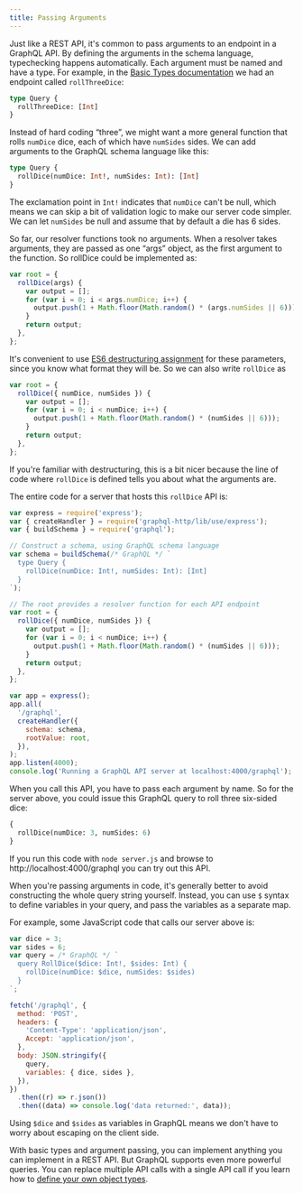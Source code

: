 ```yaml
---
title: Passing Arguments
---
```


Just like a REST API, it's common to pass arguments to an endpoint in a GraphQL API. By defining the arguments in the schema language, typechecking happens automatically. Each argument must be named and have a type. For example, in the [Basic Types documentation](/graphql-js/basic-types/) we had an endpoint called `rollThreeDice`:

```graphql
type Query {
  rollThreeDice: [Int]
}
```

Instead of hard coding “three”, we might want a more general function that rolls `numDice` dice, each of which have `numSides` sides. We can add arguments to the GraphQL schema language like this:

```graphql
type Query {
  rollDice(numDice: Int!, numSides: Int): [Int]
}
```

The exclamation point in `Int!` indicates that `numDice` can't be null, which means we can skip a bit of validation logic to make our server code simpler. We can let `numSides` be null and assume that by default a die has 6 sides.

So far, our resolver functions took no arguments. When a resolver takes arguments, they are passed as one “args” object, as the first argument to the function. So rollDice could be implemented as:

```javascript
var root = {
  rollDice(args) {
    var output = [];
    for (var i = 0; i < args.numDice; i++) {
      output.push(1 + Math.floor(Math.random() * (args.numSides || 6)));
    }
    return output;
  },
};
```

It's convenient to use [ES6 destructuring assignment](https://developer.mozilla.org/en-US/docs/Web/JavaScript/Reference/Operators/Destructuring_assignment) for these parameters, since you know what format they will be. So we can also write `rollDice` as

```javascript
var root = {
  rollDice({ numDice, numSides }) {
    var output = [];
    for (var i = 0; i < numDice; i++) {
      output.push(1 + Math.floor(Math.random() * (numSides || 6)));
    }
    return output;
  },
};
```

If you're familiar with destructuring, this is a bit nicer because the line of code where `rollDice` is defined tells you about what the arguments are.

The entire code for a server that hosts this `rollDice` API is:

```js
var express = require('express');
var { createHandler } = require('graphql-http/lib/use/express');
var { buildSchema } = require('graphql');

// Construct a schema, using GraphQL schema language
var schema = buildSchema(/* GraphQL */ `
  type Query {
    rollDice(numDice: Int!, numSides: Int): [Int]
  }
`);

// The root provides a resolver function for each API endpoint
var root = {
  rollDice({ numDice, numSides }) {
    var output = [];
    for (var i = 0; i < numDice; i++) {
      output.push(1 + Math.floor(Math.random() * (numSides || 6)));
    }
    return output;
  },
};

var app = express();
app.all(
  '/graphql',
  createHandler({
    schema: schema,
    rootValue: root,
  }),
);
app.listen(4000);
console.log('Running a GraphQL API server at localhost:4000/graphql');
```

When you call this API, you have to pass each argument by name. So for the server above, you could issue this GraphQL query to roll three six-sided dice:

```graphql
{
  rollDice(numDice: 3, numSides: 6)
}
```

If you run this code with `node server.js` and browse to http://localhost:4000/graphql you can try out this API.

When you're passing arguments in code, it's generally better to avoid constructing the whole query string yourself. Instead, you can use `$` syntax to define variables in your query, and pass the variables as a separate map.

For example, some JavaScript code that calls our server above is:

```js
var dice = 3;
var sides = 6;
var query = /* GraphQL */ `
  query RollDice($dice: Int!, $sides: Int) {
    rollDice(numDice: $dice, numSides: $sides)
  }
`;

fetch('/graphql', {
  method: 'POST',
  headers: {
    'Content-Type': 'application/json',
    Accept: 'application/json',
  },
  body: JSON.stringify({
    query,
    variables: { dice, sides },
  }),
})
  .then((r) => r.json())
  .then((data) => console.log('data returned:', data));
```

Using `$dice` and `$sides` as variables in GraphQL means we don't have to worry about escaping on the client side.

With basic types and argument passing, you can implement anything you can implement in a REST API. But GraphQL supports even more powerful queries. You can replace multiple API calls with a single API call if you learn how to [define your own object types](/graphql-js/object-types/).
